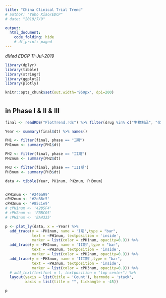 ---
title: "China Clinical Trial Trend"
# author: "Yubo Xiao/EDCP"
# date: "2019/7/9"

output:
  html_document: 
    code_folding: hide
    # df_print: paged
---

*dMed EDCP 11-Jul-2019*


```{r setup, include=FALSE, message=FALSE, warning=FALSE, echo=FALSE}
library(dplyr)
library(tibble)
library(stringr)
library(ggplot2)
library(plotly)

knitr::opts_chunk$set(out.width='950px', dpi=200)
```



# {.tabset .tabset-fade .tabset-pills}

##  in Phase I & II & III
```{r, message=FALSE, warning=FALSE, fig.width = 4, fig.height = 2}

final <- readRDS("PlotTrend.rds") %>% filter(drug %in% c("生物制品", "化学药物"))

Year <- summary(final$dt) %>% names()

PH1 <- filter(final, phase == "I期")
PH1num <- summary(PH1$dt)

PH2 <- filter(final, phase == "II期")
PH2num <- summary(PH2$dt)

PH3 <- filter(final, phase == "III期")
PH3num <- summary(PH3$dt)

data <- tibble(Year, PH1num, PH2num, PH3num)


cPH1num <- '#246a99'
cPH2num <- '#2e88c5'
cPH3num <- '#85c1e9'
# cPH1num <- '4285F4'
# cPH2num <- 'FBBC05'
# cPH3num <- 'EA4335'

p <- plot_ly(data, x = ~Year) %>%
  add_trace(y = ~PH1num, name = 'I期',type = "bar",
            text = ~PH1num, textposition = 'inside',
            marker = list(color = cPH1num, opacity=0.9)) %>% 
  add_trace(y = ~PH2num, name = 'II期',type = "bar",
            text = ~PH2num, textposition = 'inside',
            marker = list(color = cPH2num, opacity=0.9)) %>%
  add_trace(y = ~PH3num, name = 'III期',type = "bar",
            text = ~PH3num, textposition = 'inside',
            marker = list(color = cPH3num, opacity=0.9)) %>%
  # add_text(textfont = t, textposition = "top center") %>%
  layout(yaxis = list(title = 'Count'), barmode = 'stack',
         xaxis = list(title = "", tickangle = -45))

p
```


